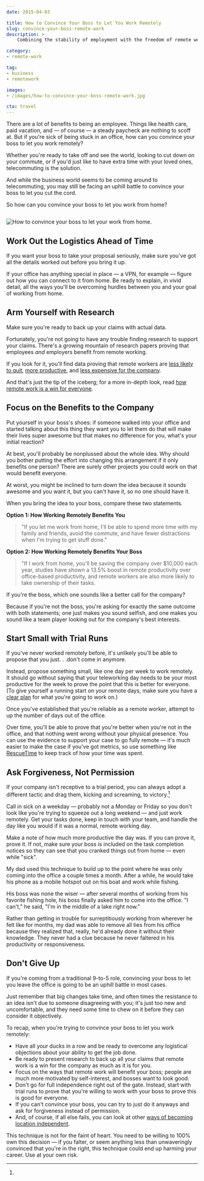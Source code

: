 ```yaml
---
date: 2015-04-03

title: How to Convince Your Boss to Let You Work Remotely
slug: convince-your-boss-remote-work
description: >
    Combining the stability of employment with the freedom of remote work is a dream for many workers. Here’s how to convince your boss to let you telecommute.

category:
- remote-work

tag:
- business
- remotework

images:
- /images/how-to-convince-your-boss-remote-work.jpg

cta: travel
---
```



There are a lot of benefits to being an employee. Things like health care, paid
vacation, and — of course — a steady paycheck are nothing to scoff at. But if
you're sick of being stuck in an office, how can you convince your boss to let
you work remotely?

Whether you're ready to take off and see the world, looking to cut down on your
commute, or if you'd just like to have extra time with your loved ones,
telecommuting is the solution.

And while the business world seems to be coming around to telecommuting, you may
still be facing an uphill battle to convince your boss to let you cut the cord.

So how can you convince your boss to let you work from home?

<Image>

  ![How to convince your boss to let your work from home.](images/how-to-convince-your-boss-remote-work.jpg)

</Image>

## Work Out the Logistics Ahead of Time

If you want your boss to take your proposal seriously, make sure you've got all
the details worked out before you bring it up.

If your office has anything special in place — a VPN, for example — figure out
how you can connect to it from home. Be ready to explain, in vivid detail, all
the ways you'll be overcoming hurdles between you and your goal of working from
home.

## Arm Yourself with Research

Make sure you're ready to back up your claims with actual data.

Fortunately, you're not going to have any trouble finding research to support
your claims. There's a growing mountain of research papers proving that
employees _and_ employers benefit from remote working.

If you look for it, you'll find data proving that remote workers are [less
likely to quit][1], [more productive][2], and [less expensive for the
company][3].

And that's just the tip of the iceberg; for a more in-depth look, read [how
remote work is a win for everyone][4].

## Focus on the Benefits to the Company

Put yourself in your boss's shoes: if someone walked into your office and
started talking about this thing they want you to let them do that will make
their lives super awesome but that makes no difference for you, what's your
initial reaction?

At best, you'll probably be nonplussed about the whole idea. Why should you
bother putting the effort into changing this arrangement if it only benefits one
person? There are surely other projects you could work on that would benefit
everyone.

At worst, you might be inclined to turn down the idea because it sounds awesome
and you want it, but you can't have it, so no one should have it.

When you bring the idea to your boss, compare these two statements.

**Option 1: How Working Remotely Benefits You**

> "If you let me work from home, I'll be able to spend more time with my family
> and friends, avoid the commute, and have fewer distractions when I'm trying to
> get stuff done."

**Option 2: How Working Remotely Benefits Your Boss**

> "If I work from home, you'll be saving the company over $10,000 each year,
> studies have shown a 13.5% boost in remote productivity over office-based
> productivity, and remote workers are also more likely to take ownership of
> their tasks.

If you're the boss, which one sounds like a better call for the company?

Because if you're not the boss, you're asking for exactly the same outcome with
both statements; one just makes you sound selfish, and one makes you sound like
a team player looking out for the company's best interests.

## Start Small with Trial Runs

If you've never worked remotely before, it's unlikely you'll be able to propose
that you just. . .don't come in anymore.

Instead, propose something small, like one day per week to work remotely. It
should go without saying that your teleworking day needs to be your most
productive for the week to prove the point that this is better for everyone. (To
give yourself a running start on your remote days, make sure you have a [clear
plan][5] for what you're going to work on.)

Once you've established that you're reliable as a remote worker, attempt to up
the number of days out of the office.

Over time, you'll be able to prove that you're better when you're not in the
office, and that nothing went wrong without your physical presence. You can use
the evidence to support your case to go fully remote — it's much easier to make
the case if you've got metrics, so use something like [RescueTime][6] to keep
track of how your time was spent.

## Ask Forgiveness, Not Permission

If your company isn't receptive to a trial period, you can always adopt a
different tactic and drag them, kicking and screaming, to
victory.[^faintofheart]

Call in sick on a weekday — probably not a Monday or Friday so you don't look
like you're trying to squeeze out a long weekend — and just work remotely. Get
your tasks done, keep in touch with your team, and handle the day like you would
if it was a normal, remote working day.

Make a note of how much more productive the day was. If you can prove it, prove
it. If not, make sure your boss is included on the task completion notices so
they can see that you cranked things out from home — even while "sick".

My dad used this technique to build up to the point where he was only coming
into the office a couple times a month. After a while, he would take his phone
as a mobile hotspot out on his boat and work while fishing.

His boss was none the wiser — after several months of working from his favorite
fishing hole, his boss finally asked him to come into the office. "I can't," he
said, "I'm in the middle of a lake right now."

Rather than getting in trouble for surreptitiously working from wherever he felt
like for months, my dad was able to remove all ties from his office because they
realized that, really, he'd already done it without their knowledge. They never
had a clue because he never faltered in his productivity or responsiveness.

## Don't Give Up

If you're coming from a traditional 9-to-5 role, convincing your boss to let you
leave the office is going to be an uphill battle in most cases.

Just remember that big changes take time, and often times the resistance to an
idea isn't due to someone disagreeing with you; it's just too new and
uncomfortable, and they need some time to chew on it before they can consider it
objectively.

To recap, when you're trying to convince your boss to let you work remotely:

* Have all your ducks in a row and be ready to overcome any logistical
  objections about your ability to get the job done.
* Be ready to present research to back up all your claims that remote work is a
  win for the company as much as it is for you.
* Focus on the ways that remote work will benefit your boss; people are much
  more motivated by self-interest, and bosses want to look good.
* Don't go for full independence right out of the gate. Instead, start with
  trial runs to prove that you're willing to work with your boss to prove this
  is good for everyone.
* If you can't convince your boss, you can try to just do it anyways and ask for
  forgiveness instead of permission.
* And, of course, if all else fails, you can look at other [ways of becoming
  location independent][7].

[^faintofheart]:
  This technique is not for the faint of heart. You need to be willing to 100% own this decision — if you falter, or seem anything less than unwaveringly convinced that you're in the right, this technique could end up harming your career. Use at your own risk.

[1]: http://www.ncbi.nlm.nih.gov/pubmed/18020794
[2]: https://hbr.org/2014/01/to-raise-productivity-let-more-employees-work-from-home
[3]: http://blog.sqwiggle.com/working-remotely-saves-money/
[4]: /remote-work-everyone-wins
[5]: /effective-project-planning
[6]: https://www.rescuetime.com/
[7]: /how-to-become-location-independent
